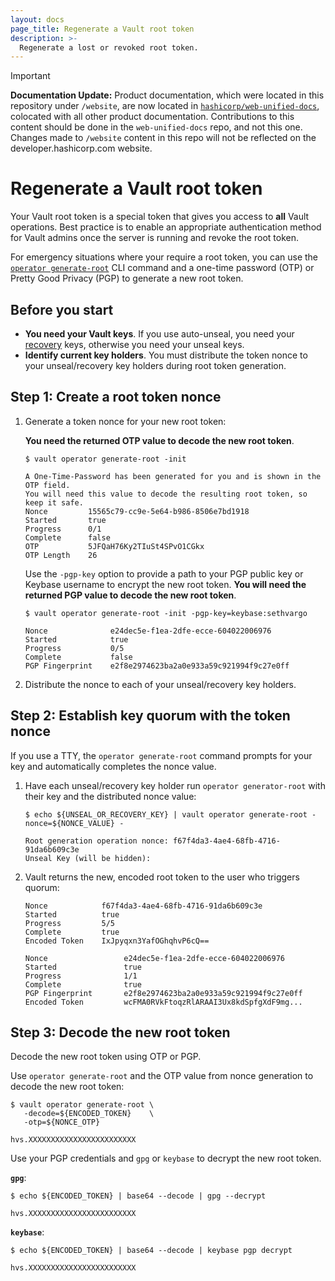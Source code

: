 ```yaml
---
layout: docs
page_title: Regenerate a Vault root token
description: >-
  Regenerate a lost or revoked root token.
---
```


> [!IMPORTANT]  
> **Documentation Update:** Product documentation, which were located in this repository under `/website`, are now located in [`hashicorp/web-unified-docs`](https://github.com/hashicorp/web-unified-docs), colocated with all other product documentation. Contributions to this content should be done in the `web-unified-docs` repo, and not this one. Changes made to `/website` content in this repo will not be reflected on the developer.hashicorp.com website.

# Regenerate a Vault root token

Your Vault root token is a special token that gives you access to **all** Vault
operations. Best practice is to enable an appropriate authentication method for
Vault admins once the server is running and revoke the root token.

For emergency situations where your require a root token, you can use the
[`operator generate-root`](/vault/docs/commands/operator/generate-root) CLI
command and a one-time password (OTP) or Pretty Good Privacy (PGP) to generate
a new root token.

## Before you start

- **You need your Vault keys**. If you use auto-unseal, you need your
  [recovery](/vault/docs/concepts/seal#recovery-key) keys, otherwise you need
  your unseal keys.
- **Identify current key holders**. You must distribute the token nonce to your
  unseal/recovery key holders during root token generation.

## Step 1: Create a root token nonce

1. Generate a token nonce for your new root token:

   <Tabs>
   <Tab heading="OTP" group="otp">

   **You need the returned OTP value to decode the new root token**.

   ```shell-session
   $ vault operator generate-root -init

   A One-Time-Password has been generated for you and is shown in the OTP field.
   You will need this value to decode the resulting root token, so keep it safe.
   Nonce         15565c79-cc9e-5e64-b986-8506e7bd1918
   Started       true
   Progress      0/1
   Complete      false
   OTP           5JFQaH76Ky2TIuSt4SPvO1CGkx
   OTP Length    26
   ```

   </Tab>
   <Tab heading="PGP" group="pgp">

   Use the `-pgp-key` option to provide a path to your PGP public key or Keybase
   username to encrypt the new root token. **You will need the returned PGP
   value to decode the new root token**.

   ```shell-session
   $ vault operator generate-root -init -pgp-key=keybase:sethvargo

   Nonce              e24dec5e-f1ea-2dfe-ecce-604022006976
   Started            true
   Progress           0/5
   Complete           false
   PGP Fingerprint    e2f8e2974623ba2a0e933a59c921994f9c27e0ff
   ```

   </Tab>
   </Tabs>

1. Distribute the nonce to each of your unseal/recovery key holders.

## Step 2: Establish key quorum with the token nonce

<Highlight title="Use TTY to autocomplete the nonce">

  If you use a TTY, the `operator generate-root` command prompts for your key
  and automatically completes the nonce value.

</Highlight>

1. Have each unseal/recovery key holder run `operator generator-root` with their
   key and the distributed nonce value:

   ```shell-session
   $ echo ${UNSEAL_OR_RECOVERY_KEY} | vault operator generate-root -nonce=${NONCE_VALUE} -

   Root generation operation nonce: f67f4da3-4ae4-68fb-4716-91da6b609c3e
   Unseal Key (will be hidden):
   ```

1. Vault returns the new, encoded root token to the user who triggers quorum:

   <Tabs>
   <Tab heading="OTP" group="otp">

   ```shell-session
   Nonce            f67f4da3-4ae4-68fb-4716-91da6b609c3e
   Started          true
   Progress         5/5
   Complete         true
   Encoded Token    IxJpyqxn3YafOGhqhvP6cQ==
   ```

   </Tab>

   <Tab heading="PGP" group="pgp">

   ```shell-session
   Nonce                 e24dec5e-f1ea-2dfe-ecce-604022006976
   Started               true
   Progress              1/1
   Complete              true
   PGP Fingerprint       e2f8e2974623ba2a0e933a59c921994f9c27e0ff
   Encoded Token         wcFMA0RVkFtoqzRlARAAI3Ux8kdSpfgXdF9mg...
   ```

   </Tab>
   </Tabs>

## Step 3: Decode the new root token

Decode the new root token using OTP or PGP.

<Tabs>
<Tab heading="OTP" group="otp">

Use `operator generate-root` and the OTP value from nonce generation to decode
the new root token:

```shell-session
$ vault operator generate-root \
   -decode=${ENCODED_TOKEN}    \
   -otp=${NONCE_OTP}

hvs.XXXXXXXXXXXXXXXXXXXXXXXX
```

</Tab>

<Tab heading="PGP" group="pgp">

Use your PGP credentials and `gpg` or `keybase` to decrypt the new root token.


**`gpg`**:

```shell-session
$ echo ${ENCODED_TOKEN} | base64 --decode | gpg --decrypt

hvs.XXXXXXXXXXXXXXXXXXXXXXXX
```

**`keybase`**:

```shell-session
$ echo ${ENCODED_TOKEN} | base64 --decode | keybase pgp decrypt

hvs.XXXXXXXXXXXXXXXXXXXXXXXX
```

</Tab>
</Tabs>
